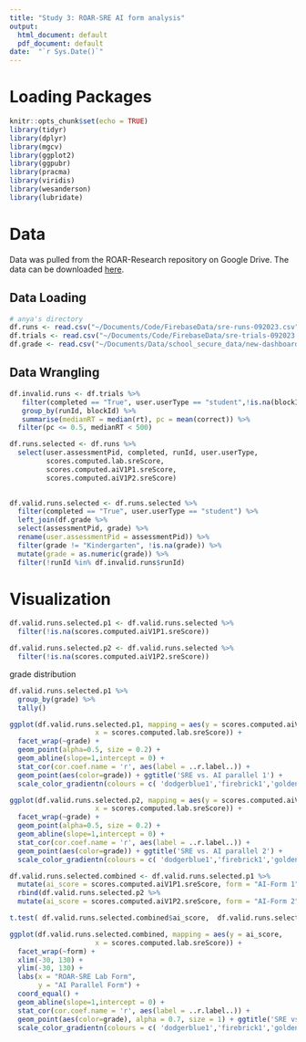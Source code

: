 ```yaml
---
title: "Study 3: ROAR-SRE AI form analysis"
output:
  html_document: default
  pdf_document: default
date:  "`r Sys.Date()`"
---
```

# Loading Packages
```r
knitr::opts_chunk$set(echo = TRUE)
library(tidyr)
library(dplyr)
library(mgcv)
library(ggplot2)
library(ggpubr)
library(pracma)
library(viridis)
library(wesanderson)
library(lubridate)
```

# Data 

Data was pulled from the ROAR-Research repository on Google Drive. The data can be downloaded [here](https://drive.google.com/drive/folders/1hxPnjGUWaAzcHno1xSDHWK9eWPpUIu3e?usp=drive_link).

## Data Loading

```r
# anya's directory 
df.runs <- read.csv("~/Documents/Code/FirebaseData/sre-runs-092023.csv")
df.trials <- read.csv("~/Documents/Code/FirebaseData/sre-trials-092023.csv")
df.grade <- read.csv("~/Documents/Data/school_secure_data/new-dashboard-user-ages-grades.csv")
```

## Data Wrangling
```r
df.invalid.runs <- df.trials %>% 
   filter(completed == "True", user.userType == "student",!is.na(blockId)) %>%
   group_by(runId, blockId) %>% 
   summarise(medianRT = median(rt), pc = mean(correct)) %>% 
  filter(pc <= 0.5, medianRT < 500)
```

```r
df.runs.selected <- df.runs %>% 
  select(user.assessmentPid, completed, runId, user.userType,
         scores.computed.lab.sreScore,
         scores.computed.aiV1P1.sreScore, 
         scores.computed.aiV1P2.sreScore)
  
```

```r
df.valid.runs.selected <- df.runs.selected %>% 
  filter(completed == "True", user.userType == "student") %>% 
  left_join(df.grade %>% 
  select(assessmentPid, grade) %>% 
  rename(user.assessmentPid = assessmentPid)) %>% 
  filter(grade != "Kindergarten", !is.na(grade)) %>% 
  mutate(grade = as.numeric(grade)) %>% 
  filter(!runId %in% df.invalid.runs$runId)
```

# Visualization
```r
df.valid.runs.selected.p1 <- df.valid.runs.selected %>% 
  filter(!is.na(scores.computed.aiV1P1.sreScore)) 

df.valid.runs.selected.p2 <- df.valid.runs.selected %>% 
  filter(!is.na(scores.computed.aiV1P2.sreScore)) 
```
grade distribution
```r
df.valid.runs.selected.p1 %>% 
  group_by(grade) %>% 
  tally()
```

```r
ggplot(df.valid.runs.selected.p1, mapping = aes(y = scores.computed.aiV1P1.sreScore,
                     x = scores.computed.lab.sreScore)) + 
  facet_wrap(~grade) +
  geom_point(alpha=0.5, size = 0.2) +
  geom_abline(slope=1,intercept = 0) +
  stat_cor(cor.coef.name = 'r', aes(label = ..r.label..)) +
  geom_point(aes(color=grade)) + ggtitle('SRE vs. AI parallel 1') +
  scale_color_gradientn(colours = c( 'dodgerblue1','firebrick1','goldenrod1'))

ggplot(df.valid.runs.selected.p2, mapping = aes(y = scores.computed.aiV1P2.sreScore,
                     x = scores.computed.lab.sreScore)) + 
  facet_wrap(~grade) +
  geom_point(alpha=0.5, size = 0.2) +
  geom_abline(slope=1,intercept = 0) +
  stat_cor(cor.coef.name = 'r', aes(label = ..r.label..)) +
  geom_point(aes(color=grade)) + ggtitle('SRE vs. AI parallel 2') +
  scale_color_gradientn(colours = c( 'dodgerblue1','firebrick1','goldenrod1')) 
```


```r
df.valid.runs.selected.combined <- df.valid.runs.selected.p1 %>% 
  mutate(ai_score = scores.computed.aiV1P1.sreScore, form = "AI-Form 1") %>% 
  rbind(df.valid.runs.selected.p2 %>% 
  mutate(ai_score = scores.computed.aiV1P2.sreScore, form = "AI-Form 2"))
```
```r

t.test( df.valid.runs.selected.combined$ai_score,  df.valid.runs.selected.combined$scores.computed.lab.sreScore)
```

```r
ggplot(df.valid.runs.selected.combined, mapping = aes(y = ai_score,
                     x = scores.computed.lab.sreScore)) + 
  facet_wrap(~form) +
  xlim(-30, 130) + 
  ylim(-30, 130) +
  labs(x = "ROAR-SRE Lab Form", 
       y = "AI Parallel Form") + 
  coord_equal() +
  geom_abline(slope=1,intercept = 0) +
  stat_cor(cor.coef.name = 'r', aes(label = ..r.label..)) +
  geom_point(aes(color=grade), alpha = 0.7, size = 1) + ggtitle('SRE vs. AI') +
  scale_color_gradientn(colours = c( 'dodgerblue1','firebrick1','goldenrod1'))
```

